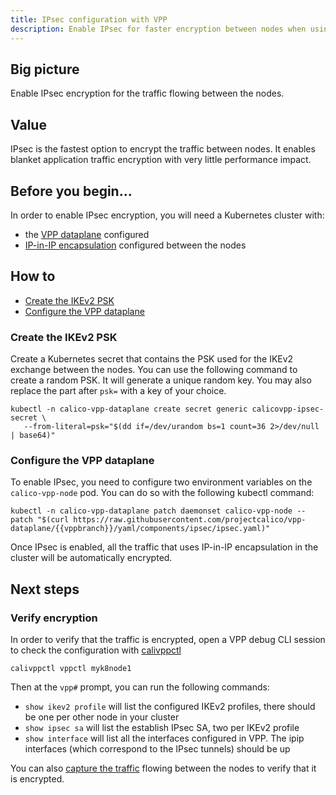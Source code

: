 ```yaml
---
title: IPsec configuration with VPP
description: Enable IPsec for faster encryption between nodes when using the VPP dataplane.
---
```


## Big picture

Enable IPsec encryption for the traffic flowing between the nodes.

## Value

IPsec is the fastest option to encrypt the traffic between nodes. It enables blanket application traffic encryption with very little performance impact.

## Before you begin...

In order to enable IPsec encryption, you will need a Kubernetes cluster with:

- the [VPP dataplane](getting-started.mdx) configured
- [IP-in-IP encapsulation](../../../networking/configuring/vxlan-ipip.mdx) configured between the nodes

## How to

- [Create the IKEv2 PSK](#create-the-ikev2-psk)
- [Configure the VPP dataplane](#configure-the-vpp-dataplane)

### Create the IKEv2 PSK

Create a Kubernetes secret that contains the PSK used for the IKEv2 exchange between the nodes. You can use the following command to create a random PSK. It will generate a unique random key. You may also replace the part after `psk=` with a key of your choice.

```batch
kubectl -n calico-vpp-dataplane create secret generic calicovpp-ipsec-secret \
   --from-literal=psk="$(dd if=/dev/urandom bs=1 count=36 2>/dev/null | base64)"
```

### Configure the VPP dataplane

To enable IPsec, you need to configure two environment variables on the `calico-vpp-node` pod. You can do so with the following kubectl command:

```batch
kubectl -n calico-vpp-dataplane patch daemonset calico-vpp-node --patch "$(curl https://raw.githubusercontent.com/projectcalico/vpp-dataplane/{{vppbranch}}/yaml/components/ipsec/ipsec.yaml)"
```

Once IPsec is enabled, all the traffic that uses IP-in-IP encapsulation in the cluster will be automatically encrypted.

## Next steps

### Verify encryption

In order to verify that the traffic is encrypted, open a VPP debug CLI session to check the configuration with [calivppctl](../../../operations/troubleshoot/vpp.mdx)

```batch
calivppctl vppctl myk8node1
```

Then at the `vpp#` prompt, you can run the following commands:

- `show ikev2 profile` will list the configured IKEv2 profiles, there should be one per other node in your cluster
- `show ipsec sa` will list the establish IPsec SA, two per IKEv2 profile
- `show interface` will list all the interfaces configured in VPP. The ipip interfaces (which correspond to the IPsec tunnels) should be up

You can also [capture the traffic](../../../operations/troubleshoot/vpp.mdx#tracing-packets) flowing between the nodes to verify that it is encrypted.
